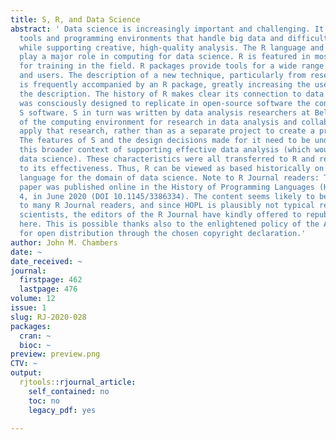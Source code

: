 ```yaml
---
title: S, R, and Data Science
abstract: ' Data science is increasingly important and challenging. It requires computational
  tools and programming environments that handle big data and difficult computations,
  while supporting creative, high-quality analysis. The R language and related software
  play a major role in computing for data science. R is featured in most programs
  for training in the field. R packages provide tools for a wide range of purposes
  and users. The description of a new technique, particularly from research in statistics,
  is frequently accompanied by an R package, greatly increasing the usefulness of
  the description. The history of R makes clear its connection to data science. R
  was consciously designed to replicate in open-source software the contents of the
  S software. S in turn was written by data analysis researchers at Bell Labs as part
  of the computing environment for research in data analysis and collaborations to
  apply that research, rather than as a separate project to create a programming language.
  The features of S and the design decisions made for it need to be understood in
  this broader context of supporting effective data analysis (which would now be called
  data science). These characteristics were all transferred to R and remain central
  to its effectiveness. Thus, R can be viewed as based historically on a domain-specific
  language for the domain of data science. Note to R Journal readers: The following
  paper was published online in the History of Programming Languages (HOPL), Volume
  4, in June 2020 (DOI 10.1145/3386334). The content seems likely to be of interest
  to many R Journal readers, and since HOPL is plausibly not typical reading for data
  scientists, the editors of the R Journal have kindly offered to republish the paper
  here. This is possible thanks also to the enlightened policy of the ACM, providing
  for open distribution through the chosen copyright declaration.'
author: John M. Chambers
date: ~
date_received: ~
journal:
  firstpage: 462
  lastpage: 476
volume: 12
issue: 1
slug: RJ-2020-028
packages:
  cran: ~
  bioc: ~
preview: preview.png
CTV: ~
output:
  rjtools::rjournal_article:
    self_contained: no
    toc: no
    legacy_pdf: yes

---
```

